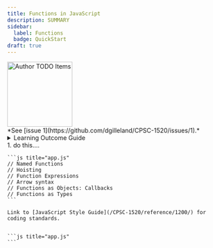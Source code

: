 ```yaml
---
title: Functions in JavaScript
description: SUMMARY
sidebar:
  label: Functions
  badge: QuickStart
draft: true
---
```



<Image src={todo} alt="Author TODO Items" class="float-end ml-3" width="150" />
<Aside title="Work-In-Progress (WIP)" type="caution">
*See [issue 1](https://github.com/dgilleland/CPSC-1520/issues/1).*
</Aside>


<details>
    <summary>Learning Outcome Guide</summary>

    At the end of this tutorial, you should be able to:

    - TBD
</details>



<Steps>
1. do this....

    ```js title="app.js"
    // Named Functions
    // Hoisting
    // Function Expressions
    // Arrow syntax
    // Functions as Objects: Callbacks
    // Functions as Types
    ```

    Link to [JavaScript Style Guide](/CPSC-1520/reference/1200/) for coding standards.


    ```js title="app.js"
    ```


</Steps>
